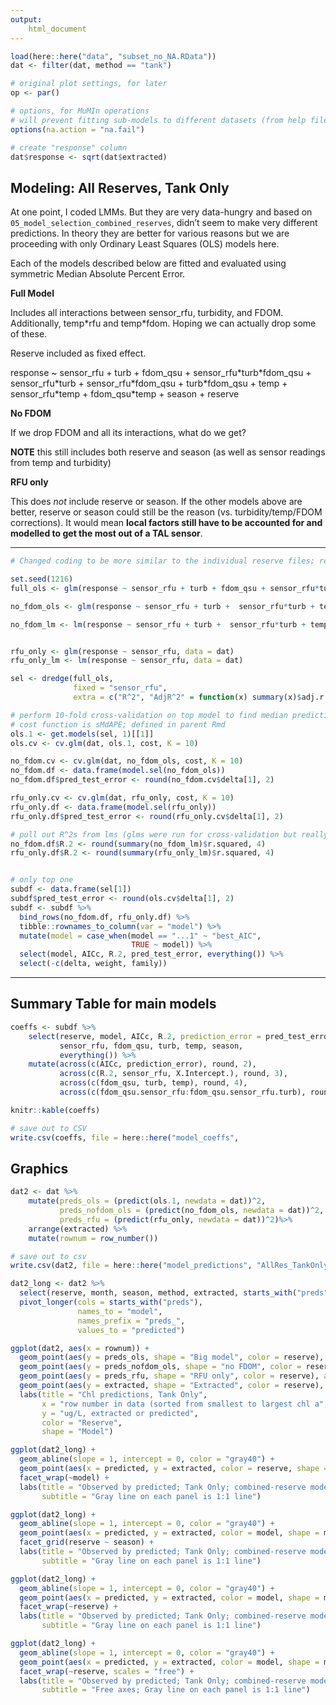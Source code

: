 ```yaml
---
output: 
    html_document
---
```


```r
load(here::here("data", "subset_no_NA.RData"))
dat <- filter(dat, method == "tank")

# original plot settings, for later
op <- par()

# options, for MuMIn operations
# will prevent fitting sub-models to different datasets (from help file)
options(na.action = "na.fail")
```

```r
# create "response" column  
dat$response <- sqrt(dat$extracted)
```


## Modeling: All Reserves, Tank Only  

At one point, I coded LMMs. But they are very data-hungry and based on `05_model_selection_combined_reserves`, didn't seem to make very different predictions. In theory they are better for various reasons but we are proceeding with only Ordinary Least Squares (OLS) models here.  

Each of the models described below are fitted and evaluated using symmetric Median Absolute Percent Error.  

**Full Model**  

Includes all interactions between sensor_rfu, turbidity, and FDOM. Additionally, temp\*rfu and temp\*fdom. Hoping we can actually drop some of these.  

Reserve included as fixed effect.  

response ~ sensor_rfu + turb + fdom_qsu + sensor_rfu\*turb\*fdom_qsu + sensor_rfu\*turb + sensor_rfu\*fdom_qsu + turb\*fdom_qsu + temp + sensor_rfu\*temp + fdom_qsu\*temp + season + reserve


**No FDOM**  

If we drop FDOM and all its interactions, what do we get?  

**NOTE** this still includes both reserve and season (as well as sensor readings from temp and turbidity) 


**RFU only**  

This does *not* include reserve or season. If the other models above are better, reserve or season could still be the reason (vs. turbidity/temp/FDOM corrections). It would mean **local factors still have to be accounted for and modelled to get the most out of a TAL sensor**.  


***  
```r
# Changed coding to be more similar to the individual reserve files; re-ran using all NIW data lumped together (and all HEE data lumped together) - got same coefficients as before. Individual reserve files use leave-one-out cross-validation, but here I'm using 10-fold because otherwise it's a lot.  

set.seed(1216)
full_ols <- glm(response ~ sensor_rfu + turb + fdom_qsu + sensor_rfu*turb*fdom_qsu + sensor_rfu*turb + sensor_rfu*fdom_qsu + turb*fdom_qsu + temp + sensor_rfu*temp + fdom_qsu*temp + season + reserve, data = dat)

no_fdom_ols <- glm(response ~ sensor_rfu + turb +  sensor_rfu*turb + temp + sensor_rfu*temp + season + reserve, data = dat)

no_fdom_lm <- lm(response ~ sensor_rfu + turb +  sensor_rfu*turb + temp + sensor_rfu*temp + season + reserve, data = dat)


rfu_only <- glm(response ~ sensor_rfu, data = dat)
rfu_only_lm <- lm(response ~ sensor_rfu, data = dat)

sel <- dredge(full_ols, 
              fixed = "sensor_rfu",
              extra = c("R^2", "AdjR^2" = function(x) summary(x)$adj.r.squared))

# perform 10-fold cross-validation on top model to find median prediction error
# cost function is sMdAPE; defined in parent Rmd
ols.1 <- get.models(sel, 1)[[1]]
ols.cv <- cv.glm(dat, ols.1, cost, K = 10)

no_fdom.cv <- cv.glm(dat, no_fdom_ols, cost, K = 10)
no_fdom.df <- data.frame(model.sel(no_fdom_ols))
no_fdom.df$pred_test_error <- round(no_fdom.cv$delta[1], 2)

rfu_only.cv <- cv.glm(dat, rfu_only, cost, K = 10)
rfu_only.df <- data.frame(model.sel(rfu_only))
rfu_only.df$pred_test_error <- round(rfu_only.cv$delta[1], 2)

# pull out R^2s from lms (glms were run for cross-validation but really they're just regular linear models)
no_fdom.df$R.2 <- round(summary(no_fdom_lm)$r.squared, 4)
rfu_only.df$R.2 <- round(summary(rfu_only_lm)$r.squared, 4)


# only top one
subdf <- data.frame(sel[1])
subdf$pred_test_error <- round(ols.cv$delta[1], 2)
subdf <- subdf %>% 
  bind_rows(no_fdom.df, rfu_only.df) %>% 
  tibble::rownames_to_column(var = "model") %>% 
  mutate(model = case_when(model == "...1" ~ "best_AIC",
                           TRUE ~ model)) %>% 
  select(model, AICc, R.2, pred_test_error, everything()) %>% 
  select(-c(delta, weight, family))
```



***  


## Summary Table for main models  

```r
coeffs <- subdf %>%  
    select(reserve, model, AICc, R.2, prediction_error = pred_test_error,
           sensor_rfu, fdom_qsu, turb, temp, season,
           everything()) %>% 
    mutate(across(c(AICc, prediction_error), round, 2),
           across(c(R.2, sensor_rfu, X.Intercept.), round, 3),
           across(c(fdom_qsu, turb, temp), round, 4),
           across(c(fdom_qsu.sensor_rfu:fdom_qsu.sensor_rfu.turb), round, 4) )

knitr::kable(coeffs)

# save out to CSV
write.csv(coeffs, file = here::here("model_coeffs",                                     "AllRes_TankOnly.csv"), row.names = FALSE)
```


## Graphics  

```r
dat2 <- dat %>% 
    mutate(preds_ols = (predict(ols.1, newdata = dat))^2,
           preds_nofdom_ols = (predict(no_fdom_ols, newdata = dat))^2,
           preds_rfu = (predict(rfu_only, newdata = dat))^2)%>% 
    arrange(extracted) %>% 
    mutate(rownum = row_number())

# save out to csv
write.csv(dat2, file = here::here("model_predictions", "AllRes_TankOnly_preds.csv"), row.names = FALSE)
```

```r
dat2_long <- dat2 %>% 
  select(reserve, month, season, method, extracted, starts_with("preds")) %>% 
  pivot_longer(cols = starts_with("preds"),
               names_to = "model",
               names_prefix = "preds_",
               values_to = "predicted")
```


```r
ggplot(dat2, aes(x = rownum)) +
  geom_point(aes(y = preds_ols, shape = "Big model", color = reserve), alpha = 0.5) +
  geom_point(aes(y = preds_nofdom_ols, shape = "no FDOM", color = reserve), alpha = 0.5) +
  geom_point(aes(y = preds_rfu, shape = "RFU only", color = reserve), alpha = 0.5) +
  geom_point(aes(y = extracted, shape = "Extracted", color = reserve), size = 3, alpha = 0.6) +
  labs(title = "Chl predictions, Tank Only",
       x = "row number in data (sorted from smallest to largest chl a",
       y = "ug/L, extracted or predicted",
       color = "Reserve",
       shape = "Model")
```

```r
ggplot(dat2_long) +
  geom_abline(slope = 1, intercept = 0, color = "gray40") +
  geom_point(aes(x = predicted, y = extracted, color = reserve, shape = model)) +
  facet_wrap(~model) +
  labs(title = "Observed by predicted; Tank Only; combined-reserve model",
       subtitle = "Gray line on each panel is 1:1 line")
```

```r
ggplot(dat2_long) +
  geom_abline(slope = 1, intercept = 0, color = "gray40") +
  geom_point(aes(x = predicted, y = extracted, color = model, shape = model)) +
  facet_grid(reserve ~ season) +
  labs(title = "Observed by predicted; Tank Only; combined-reserve model",
       subtitle = "Gray line on each panel is 1:1 line")
```

```r
ggplot(dat2_long) +
  geom_abline(slope = 1, intercept = 0, color = "gray40") +
  geom_point(aes(x = predicted, y = extracted, color = model, shape = model)) +
  facet_wrap(~reserve) +
  labs(title = "Observed by predicted; Tank Only; combined-reserve model",
       subtitle = "Gray line on each panel is 1:1 line")
```


```r
ggplot(dat2_long) +
  geom_abline(slope = 1, intercept = 0, color = "gray40") +
  geom_point(aes(x = predicted, y = extracted, color = model, shape = model)) +
  facet_wrap(~reserve, scales = "free") +
  labs(title = "Observed by predicted; Tank Only; combined-reserve model",
       subtitle = "Free axes; Gray line on each panel is 1:1 line")
```

